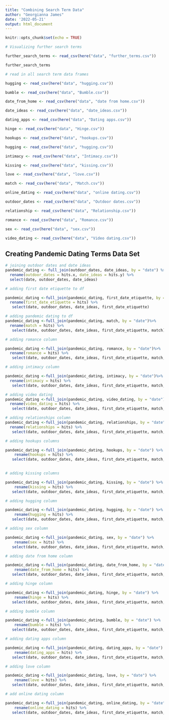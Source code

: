 ```yaml
---
title: "Combining Search Term Data"
author: "Georgianna James"
date: '2022-05-21'
output: html_document
---
```


```r
knitr::opts_chunk$set(echo = TRUE)
```

```r
# Visualizing further search terms 

further_search_terms <- read_csv(here("data", "further_terms.csv"))

further_search_terms
```
```r
# read in all search term data frames

hugging <- read_csv(here("data", "hugging.csv"))

bumble <- read_csv(here("data", "Bumble.csv"))

date_from_home <- read_csv(here("data", "date from home.csv"))

date_ideas <- read_csv(here("data", "date_ideas.csv"))

dating_apps <- read_csv(here("data", "Dating apps.csv"))

hinge <- read_csv(here("data", "Hinge.csv"))

hookups <- read_csv(here("data", "hookups.csv"))

hugging <- read_csv(here("data", "hugging.csv"))

intimacy <- read_csv(here("data", "Intimacy.csv"))

kissing <- read_csv(here("data", "kissing.csv"))

love <- read_csv(here("data", "love.csv"))

match <- read_csv(here("data", "Match.csv"))

online_dating <- read_csv(here("data", "online dating.csv"))

outdoor_dates <- read_csv(here("data", "Outdoor dates.csv"))

relationship <- read_csv(here("data", "Relationship.csv"))

romance <- read_csv(here("data", "Romance.csv"))

sex <- read_csv(here("data", "sex.csv"))

video_dating <- read_csv(here("data", "Video dating.csv"))


```

## Creating Pandemic Dating Terms Data Set

```r
# joining outdoor dates and date ideas
pandemic_dating <- full_join(outdoor_dates, date_ideas, by = "date") %>% 
  rename(outdoor_dates = hits.x, date_ideas = hits.y) %>% 
  select(date, outdoor_dates, date_ideas)
```


```r
# adding first date etiquette to df

pandemic_dating <-full_join(pandemic_dating, first_date_etiquette, by = "date") %>% 
  rename(first_date_etiquette = hits) %>% 
   select(date, outdoor_dates, date_ideas, first_date_etiquette)
```


```r
# adding pandemic dating to df
pandemic_dating <-full_join(pandemic_dating, match, by = "date")%>% 
  rename(match = hits) %>% 
   select(date, outdoor_dates, date_ideas, first_date_etiquette, match)
```

```r
# adding romance column 

pandemic_dating <-full_join(pandemic_dating, romance, by = "date")%>% 
  rename(romance = hits) %>% 
   select(date, outdoor_dates, date_ideas, first_date_etiquette, match, romance)
```

```r
# adding intimacy column

pandemic_dating <-full_join(pandemic_dating, intimacy, by = "date")%>% 
  rename(intimacy = hits) %>% 
   select(date, outdoor_dates, date_ideas, first_date_etiquette, match, romance, intimacy)
```

```r
# adding video dating
pandemic_dating <-full_join(pandemic_dating, video_dating, by = "date")%>% 
  rename(video_dating = hits) %>% 
   select(date, outdoor_dates, date_ideas, first_date_etiquette, match, romance, intimacy, video_dating)
```

```r
# adding relationships column
pandemic_dating <-full_join(pandemic_dating, relationships, by = "date") %>% 
  rename(relationships = hits) %>% 
   select(date, outdoor_dates, date_ideas, first_date_etiquette, match, romance, intimacy, video_dating, relationships)
```

```r
# adding hookups columns

pandemic_dating <-full_join(pandemic_dating, hookups, by = "date") %>% 
    rename(hookups = hits) %>% 
   select(date, outdoor_dates, date_ideas, first_date_etiquette, match, romance, intimacy, video_dating, relationships, hookups)
  
```

```r
# adding kissing columns

pandemic_dating <-full_join(pandemic_dating, kissing, by = "date") %>% 
    rename(kissing = hits) %>% 
   select(date, outdoor_dates, date_ideas, first_date_etiquette, match, romance, intimacy, video_dating, relationships, hookups, kissing)
```

```r
# adding hugging column

pandemic_dating <-full_join(pandemic_dating, hugging, by = "date") %>% 
    rename(hugging = hits) %>% 
   select(date, outdoor_dates, date_ideas, first_date_etiquette, match, romance, intimacy, video_dating, relationships, hookups, kissing, hugging)
```

```r
# adding sex column

pandemic_dating <-full_join(pandemic_dating, sex, by = "date") %>% 
    rename(sex = hits) %>% 
   select(date, outdoor_dates, date_ideas, first_date_etiquette, match, romance, intimacy, video_dating, relationships, hookups, kissing, hugging, sex)
```

```r
# adding date from home column

pandemic_dating <-full_join(pandemic_dating, date_from_home, by = "date") %>% 
    rename(date_from_home = hits) %>% 
   select(date, outdoor_dates, date_ideas, first_date_etiquette, match, romance, intimacy, video_dating, relationships, hookups, kissing, hugging, sex, date_from_home)
```

```r
# adding hinge column

pandemic_dating <-full_join(pandemic_dating, hinge, by = "date") %>% 
    rename(hinge = hits) %>% 
   select(date, outdoor_dates, date_ideas, first_date_etiquette, match, romance, intimacy, video_dating, relationships, hookups, kissing, hugging, sex, date_from_home, hinge)
```

```r
# adding bumble column

pandemic_dating <-full_join(pandemic_dating, bumble, by = "date") %>% 
    rename(bumble = hits) %>% 
   select(date, outdoor_dates, date_ideas, first_date_etiquette, match, romance, intimacy, video_dating, relationships, hookups, kissing, hugging, sex, date_from_home, hinge, bumble)
```


```r
# adding dating apps column

pandemic_dating <-full_join(pandemic_dating, dating_apps, by = "date") %>% 
    rename(dating_apps = hits) %>% 
   select(date, outdoor_dates, date_ideas, first_date_etiquette, match, romance, intimacy, video_dating, relationships, hookups, kissing, hugging, sex, date_from_home, hinge, bumble, dating_apps)
```

```r
# adding love column

pandemic_dating <-full_join(pandemic_dating, love, by = "date") %>% 
    rename(love = hits) %>% 
   select(date, outdoor_dates, date_ideas, first_date_etiquette, match, romance, intimacy, video_dating, relationships, hookups, kissing, hugging, sex, date_from_home, hinge, bumble, dating_apps, love)
```

```r
# add online dating column

pandemic_dating <-full_join(pandemic_dating, online_dating, by = "date") %>% 
    rename(online_dating = hits) %>% 
   select(date, outdoor_dates, date_ideas, first_date_etiquette, match, romance, intimacy, video_dating, relationships, hookups, kissing, hugging, sex, date_from_home, hinge, bumble, dating_apps, love, online_dating)
```

